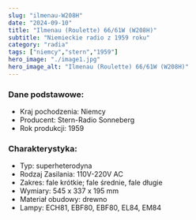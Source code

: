 ```yaml
---
slug: "ilmenau-W208H"
date: "2024-09-10"
title: "Ilmenau (Roulette) 66/61W (W208H)"
subtitle: "Niemieckie radio z 1959 roku"
category: "radia"
tags: ["niemcy","stern","1959"]
hero_image: "./image1.jpg"
hero_image_alt: "Ilmenau (Roulette) 66/61W (W208H)"
---
```


### Dane podstawowe:

- Kraj pochodzenia: Niemcy
- Producent: Stern-Radio Sonneberg
- Rok produkcji: 1959

### Charakterystyka:

- Typ: superheterodyna
- Rodzaj Zasilania: 110V-220V AC
- Zakres: fale krótkie; fale średnie, fale długie
- Wymiary: 545 x 337 x 195 mm
- Materiał obudowy: drewno
- Lampy: ECH81, EBF80, EBF80, EL84, EM84
